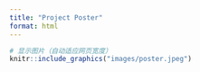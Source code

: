 ```yaml
---
title: "Project Poster"
format: html
---
```



```r
# 显示图片（自动适应网页宽度）
knitr::include_graphics("images/poster.jpeg")
```